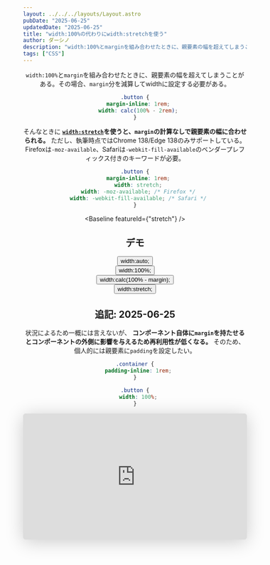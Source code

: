 ```yaml
---
layout: ../../../layouts/Layout.astro
pubDate: "2025-06-25"
updatedDate: "2025-06-25"
title: "width:100%の代わりにwidth:stretchを使う"
author: ダーシノ
description: "width:100%とmarginを組み合わせたときに、親要素の幅を超えてしまうことがある。その場合、margin分を減算してwidthに設定する必要がある。そんなときにwidth:stretchを使うと、marginの計算なしで親要素の幅に合わせられる。ただし、執筆時点ではChrome 138/Edge 138のみサポートしている。Firefoxは-moz-available、Safariは-webkit-fill-availableのベンダープレフィックス付きのキーワードが必要。"
tags: ["CSS"]
---
```



<Header {...frontmatter} />

`width:100%`と`margin`を組み合わせたときに、親要素の幅を超えてしまうことがある。その場合、`margin`分を減算してwidthに設定する必要がある。

```css
.button {
  margin-inline: 1rem;
  width: calc(100% - 2rem);
}
```

そんなときに **[`width:stretch`](https://developer.mozilla.org/ja/docs/Web/CSS/width)を使うと、`margin`の計算なしで親要素の幅に合わせられる。**
ただし、執筆時点ではChrome 138/Edge 138のみサポートしている。Firefoxは`-moz-available`、Safariは`-webkit-fill-available`のベンダープレフィックス付きのキーワードが必要。

```css
.button {
  margin-inline: 1rem;
  width: stretch;
  width: -moz-available; /* Firefox */
  width: -webkit-fill-available; /* Safari */
}
```
<Baseline featureId={"stretch"} />


## デモ

<section id="demo">
  <div><button type="button" class="auto">width:auto;</button></div>
  <div><button type="button" class="full">width:100%;</button></div>
  <div><button type="button" class="calc">width:calc(100% - margin);</button></div>
  <div><button type="button" class="stretch">width:stretch;</button></div>
</section>

<style>{`
#demo {
  border: 4px solid;
  position: relative;
  padding-block: 1rem;
  margin-inline: 4rem;
  width: stretch;

  &::before, &::after {
    position: absolute;
    content: "";
    top: 0;
    bottom: 0;
    width: 4rem;
    background-color: rgb(250, 170, 0, .5);
    z-index: -1;
  }
  &::before {
    left: 0;
  }
  &::after {
    right: 0;
  }

  button {
    margin-block: .5rem;
    padding: .5em;
    border: 4px solid;
    font-size: 1.5rem;
    margin-inline: 4rem;

    &.auto {
      width: auto;
    }
    &.full {
      width: 100%;
    }
    &.calc {
      width: calc(100% - 8rem);
    }
    &.stretch {
      width: stretch;
      width: -moz-available;
      width: -webkit-fill-available;
    }
  }
}
`}</style>

<script>{`
const demo = document.querySelector('#demo')
`}</script>

## 追記: 2025-06-25

状況によるため一概には言えないが、 **コンポーネント自体に`margin`を持たせるとコンポーネントの外側に影響を与えるため再利用性が低くなる。** そのため、個人的には親要素に`padding`を設定したい。

```css
.container {
  padding-inline: 1rem;
}

.button {
  width: 100%;
}
```


<iframe class="speakerdeck-iframe" frameborder="0" src="https://speakerdeck.com/player/838ea9ee6f5e42e9b46627a16dd72c2e" title="コンポーネント指向時代のmargin戦略 / Rethinking the relationship between Components and Margins" allowfullscreen="true" style="border: 0px; background: padding-box padding-box rgba(0, 0, 0, 0.1); margin: 0px; padding: 0px; border-radius: 6px; box-shadow: rgba(0, 0, 0, 0.2) 0px 5px 40px; width: 100%; height: auto; aspect-ratio: 560 / 315;" data-ratio="1.7777777777777777"></iframe>
